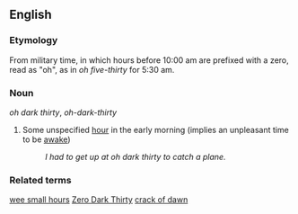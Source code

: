 ==English==

===Etymology===
From military time, in which hours before 10:00 am are prefixed with a zero, read as "oh", as in ''oh five-thirty'' for 5:30 am.

===Noun===
''oh dark thirty'', ''oh-dark-thirty''

# Some unspecified [[hour]] in the early morning (implies an unpleasant time to be [[awake]])
#:''I had to get up at oh dark thirty to catch a plane.''

===Related terms===
[[wee small hours]]
[[Zero Dark Thirty]]
[[crack of dawn]]

{{cat|Idioms}}
